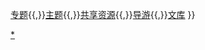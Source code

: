 {{Navbox
|name = 台州市
|title = [[台州市]]
|titlestyle =
|bodyclass = hlist
|evenstyle = background:#F4F0EC;
|image = [[File:Administrative_Division_Taizhou_(Zhejiang).png|160px]]
|style = text-align: left;
|state = {{{state<includeonly>|collapsed</includeonly>}}}
|above = 行政隶属：{{PRC}}[[浙江省]]

|group1 = [[台州市#历史|历史]]
|list1 = 
*[[台州的名称|名称来源]]
*[[台州大事年表|大事年表]]
{{Navbox|child
|evenstyle = background:#F4F0EC;
|group1 = 区划
|list1 = 
*[[东瓯国]]
*[[章安郡]]
*[[台州 (武德)]]
*[[海州 (唐朝)]]
*[[唐兴县 (上元)]]
*[[臨海郡]]
*[[德化军节度使]]
*[[台州路]]
*[[台州府]]
*[[寧紹台道]]
*[[会稽道]]

|group2 = 古代
|list2 = 
*[[东瓯国]]
*[[黄岩城墙]]
*[[台州府城墙]]
*[[桃渚城]]
*[[海门卫城]]

|group3 = 近现代
|list3 = 
*[[亭旁起义]]
*第二次国共内战
**[[一江山岛战役]]
**[[金剛計劃]]
**[[大陳島撤退]]
***[[臺灣大陳人]]
***[[大陈新村]]
***[[玉环新村]]
}}

|group2 = 地理
|list2 = 
*[[温黄平原]]
*[[天台山 (浙江)|天台山]]
*[[一江山岛]]
*[[大陈岛]]
*[[东矶列岛]]
*[[三门湾]]
*[[永安溪]]
*[[灵江]]

|group3 = [[台州市行政区划|区划]]
|list3  = 
{{Navbox|child
|evenstyle = background:#F4F0EC;
|list1 = 
*[[椒江区]]
*[[黄岩区]]
*[[路桥区]]
*[[温岭市]]
*[[临海市]]
*[[玉环市]]
*[[三门县]]
*[[天台县]]
*[[仙居县]]

|list2 = 
*[[台州市乡级行政区列表|乡级行政区列表]]
*[[:Category:台州行政区划|分类]]
**[[:Category:台州行政区划史|区划史]]
}}
|group4 = 经济
|list4 =
*[[台州民营经济|民营经济]]
*[[台州湾新区]]
*经济开发区
**[[台州高新技术产业园区|高新区]]
**[[玉环经济开发区|玉环]]
**[[大洋街道 (临海市)|临海]]
**[[仙居经济开发区|仙居]]
**[[浙台（玉环）经贸合作区]]
*[[江厦潮汐电站]]
*[[台州旅游|旅游]]
*[[:Category:台州公司|知名企业]]
**[[苏泊尔]]
**[[伟星股份]]
**[[星星集团]]
**[[海正药业]]
**[[钱江摩托]]
**[[古茗]]
*[[台州小微金融|小微金融]]
**[[国家级小微企业金融服务改革创新试验区|国字号试验区]]
**[[台州小微金融研究院|研究院]]
**[[台州银行]]
**[[浙江民泰商业银行|民泰银行]]
**[[浙江泰隆商业银行|泰隆银行]]

|group5 = 政治
|list5 = 
*[[中国共产党台州市委员会]]
**市委书记：[[李跃旗]]
*[[台州市人民政府]]
**[[台州市市长列表|市长]]：[[吳曉東 (1965年)|吳曉東]]
*[[台州市人民代表大会]]
**[[台州市人民代表大会常务委员会|常务委员会]]
***主任：[[吴海平]]

|group6 = 文化
|list6 = 
*[[台州话]]
**[[台州話羅馬字|罗马字]]
*[[天主教台州教区|天主教]]
*[[天台山國清寺]]
*[[台州市图书馆]]
*[[台州博物馆]]
*[[台州科技馆]]
*[[台州市文物保护单位]]

|group7 = 教育
|list7 = 
*[[台州学院]]
*[[台州市垃圾分类公众教育学院]]
*[[浙江省台州中学]]
*[[台州初级中学]]
*[[台州市第一中学]]

|group8 = 交通
|list8 = 
*[[台州路桥机场|路桥机场]]
*[[台州站]]
*[[台州西站]]
*[[台州高速公路|高速公路]]
*[[台州公交|公交]]
*[[台州港]]
*[[台州公共自行车|公共自行车]]
*[[台州市郊铁路|市郊铁路]]
*轨道交通
**[[台州市域铁路|市域铁路]]
**<s>[[台州有轨电车|有轨电车]]</s>
**[[台州BRT|BRT]]

|group9 = 媒体
|list9 = 
*[[台州日报报业集团]]
**[[台州日报|日报]]
**[[台州晚报|晚报]]
**<s>[[台州商报|商报]]</s>
*[[台州广播电视总台]]
*融媒体
**[[三门县传媒中心|三门]]
**[[玉环市传媒中心|玉环]]

|group10 = [[:Category:台州|分类]]
|list10 = 
*[[:Category:台州经济|经济]]
*[[:Category:台州交通|交通]]
*[[:Category:台州历史|历史]]
*[[:Category:台州地理|地理]]
*[[:Category:台州建筑物|建筑]]
**[[:Category:台州文物保护单位|文物]]
**[[:Category:台州市境内的图书馆|图书馆]]
*[[:Category:台州文化|文化]]
**[[:Category:台州宗教|宗教]]
*[[:Category:台州旅游|旅游]]
*[[:Category:台州未来建设|未来建设]]
*[[:Category:台州人物|人物]]
**[[:Category:台州人|台州人]]
*[[:Category:台州模板|模板]]

|below = {{icon|Category}}[[:Category:台州|分类]]{{,}}{{icon|WikiProject}}[[Wikipedia:台州专题|专题]]{{,}}{{icon|Portal}}[[Portal:台州|主题]]{{,}}{{icon|Commons}}[[:commons:Category:Taizhou, Zhejiang|共享资源]]{{,}}{{icon|Wikivoyage}}[[:voy:台州|导游]]{{,}}{{icon|Wikisource}}[[:s:Category:台州市|文库]]
}}<noinclude>

[[Category:台州|*]]
[[Category:台州模板| ]]
</noinclude>
